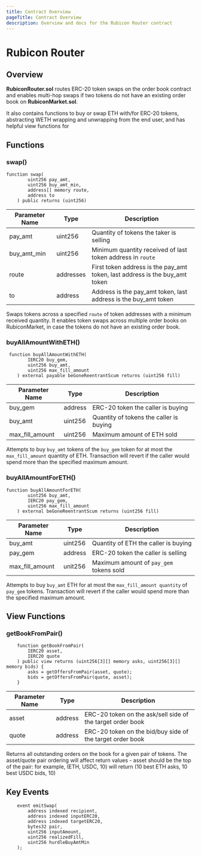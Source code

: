 ```yaml
---
title: Contract Overview
pageTitle: Contract Overview
description: Overview and docs for the Rubicon Router contract
---
```

# Rubicon Router


<QuickLinks>
  <QuickLink title="Contract Source Code" icon="github" href="https://github.com/RubiconDeFi/rubi-protocol-v2/blob/master/contracts/utilities/RubiconRouter.sol" ></QuickLink>

## Overview

**RubiconRouter.sol** routes ERC-20 token swaps on the order book contract and enables multi-hop swaps if two tokens do not have an existing order book on **RubiconMarket.sol**. 

It also contains functions to buy or swap ETH with/for ERC-20 tokens, abstracting WETH wrapping and unwrapping from the end user, and has helpful view functions for 

## Functions

### swap()

```solidity copy
function swap(
        uint256 pay_amt,
        uint256 buy_amt_min,
        address[] memory route,
        address to
    ) public returns (uint256)
```

| Parameter Name  | Type    | Description                             |
| --------------- | ------- | --------------------------------------- |
| pay_amt         | uint256 | Quantity of tokens the taker is selling |
| buy_amt_min     | uint256 | Minimum quantity received of last token address in `route` |
| route           | addresses | First token address is the pay_amt token, last address is the buy_amt token |
| to              | address | Address is the pay_amt token, last address is the buy_amt token |

Swaps tokens across a specified `route` of token addresses with a minimum received quantity. It enables token swaps across multiple order books on RubiconMarket, in case the tokens do not have an existing order book.

### buyAllAmountWithETH()

```solidity copy
 function buyAllAmountWithETH(
        IERC20 buy_gem,
        uint256 buy_amt,
        uint256 max_fill_amount
    ) external payable beGoneReentrantScum returns (uint256 fill)
```

| Parameter Name  | Type    | Description                             |
| --------------- | ------- | --------------------------------------- |
| buy_gem         | address | ERC-20 token the caller is buying       |
| buy_amt         | uint256 | Quantity of tokens the caller is buying |
| max_fill_amount | uint256 | Maximum amount of ETH sold |

Attempts to buy `buy_amt` tokens of the `buy_gem` token for at most the `max_fill_amount` quantity of ETH. Transaction will revert if the caller would spend more than the specified maximum amount.

### buyAllAmountForETH()

```solidity copy
function buyAllAmountForETH(
        uint256 buy_amt,
        IERC20 pay_gem,
        uint256 max_fill_amount
    ) external beGoneReentrantScum returns (uint256 fill)
```

| Parameter Name  | Type    | Description                             |
| --------------- | ------- | --------------------------------------- |
| buy_amt         | uint256 | Quantity of ETH the caller is buying    |
| pay_gem         | address | ERC-20 token the caller is selling      |
| max_fill_amount | unit256 | Maximum amount of `pay_gem` tokens sold |

Attempts to buy `buy_amt` ETH for at most the `max_fill_amount quantity` of `pay_gem` tokens. Transaction will revert if the caller would spend more than the specified maximum amount.

## View Functions

### getBookFromPair()

```solidity copy
    function getBookFromPair(
        IERC20 asset,
        IERC20 quote
    ) public view returns (uint256[3][] memory asks, uint256[3][] memory bids) {
        asks = getOffersFromPair(asset, quote);
        bids = getOffersFromPair(quote, asset);
    }
```

| Parameter Name  | Type    | Description                             |
| --------------- | ------- | --------------------------------------- |
| asset           | address | ERC-20 token on the ask/sell side of the target order book |
| quote           | address | ERC-20 token on the bid/buy side of the target order book  |

Returns all outstanding orders on the book for a given pair of tokens. The asset/quote pair ordering will affect return values - asset should be the top of the pair: for example, (ETH, USDC, 10) will return (10 best ETH asks, 10 best USDC bids, 10)

## Key Events

```solidity copy
    event emitSwap(
        address indexed recipient,
        address indexed inputERC20,
        address indexed targetERC20,
        bytes32 pair,
        uint256 inputAmount,
        uint256 realizedFill,
        uint256 hurdleBuyAmtMin
    );
```

